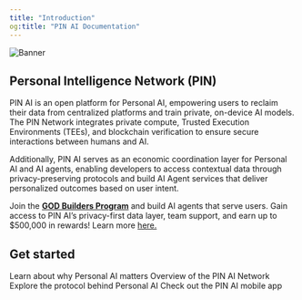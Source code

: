 ```yaml
---
title: "Introduction"
og:title: "PIN AI Documentation"
---
```

<img src="/images/Banner.png" alt="Banner" />

## Personal Intelligence Network (PIN)
PIN AI is an open platform for Personal AI, empowering users to reclaim their data from centralized platforms and train private, on-device AI models. The PIN Network integrates private compute, Trusted Execution Environments (TEEs), and blockchain verification to ensure secure interactions between humans and AI.

Additionally, PIN AI serves as an economic coordination layer for Personal AI and AI agents, enabling developers to access contextual data through privacy-preserving protocols and build AI Agent services that deliver personalized outcomes based on user intent.

<Info> Join the **[GOD Builders Program](https://forms.gle/Quvii2SqFWEb9c8QA)** and build AI agents that serve users. Gain access to PIN AI’s privacy-first data layer, team support, and earn up to $500,000 in rewards! Learn more [here.](Build-with-us) </Info>


## Get started
<CardGroup cols={2}>
  <Card
    title="Learn"
    icon="graduation-cap"
    href="/Why-PIN-AI"
  >
    Learn about why Personal AI matters
  </Card>
  <Card
    title="Architecture Overview"
    icon="building"
    href="/Infrastructure/Architecture-Overview"
  >
    Overview of the PIN AI Network
  </Card>
  <Card
    title="Personal AI Protocol"
    icon="robot"
    href="/personal-ai-protocol/Overview"
  >
    Explore the protocol behind Personal AI
  </Card>
  <Card
    title="PIN AI App"
    icon="mobile"
    href="https://www.pinai.io/productpreview"
  >
    Check out the PIN AI mobile app 
  </Card>
</CardGroup>
